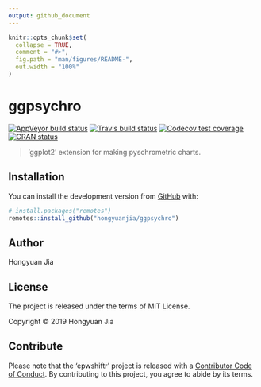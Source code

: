 ```yaml
---
output: github_document
---
```


<!-- README.md is generated from README.Rmd. Please edit that file -->

```r
knitr::opts_chunk$set(
  collapse = TRUE,
  comment = "#>",
  fig.path = "man/figures/README-",
  out.width = "100%"
)
```

# ggpsychro

<!-- badges: start -->
[![AppVeyor build status](https://ci.appveyor.com/api/projects/status/github/hongyuanjia/ggpsychro?branch=master&svg=true)](https://ci.appveyor.com/project/hongyuanjia/ggpsychro)
[![Travis build status](https://travis-ci.com/hongyuanjia/ggpsychro.svg?branch=master)](https://travis-ci.com/hongyuanjia/ggpsychro)
[![Codecov test coverage](https://codecov.io/gh/hongyuanjia/ggpsychro/branch/master/graph/badge.svg)](https://codecov.io/gh/hongyuanjia/ggpsychro?branch=master)
[![CRAN status](https://www.r-pkg.org/badges/version/ggpsychro)](https://CRAN.R-project.org/package=ggpsychro)
<!-- badges: end -->

> 'ggplot2' extension for making pyschrometric charts.

## Installation

<!-- You can install the released version of ggpsychro from [CRAN](https://CRAN.R-project.org) with: -->

<!-- ``` r -->
<!-- install.packages("ggpsychro") -->
<!-- ``` -->

You can install the development version from [GitHub](https://github.com/) with:

``` r
# install.packages("remotes")
remotes::install_github("hongyuanjia/ggpsychro")
```

## Author

Hongyuan Jia

## License

The project is released under the terms of MIT License.

Copyright © 2019 Hongyuan Jia

## Contribute

Please note that the 'epwshiftr' project is released with a
[Contributor Code of Conduct](.github/CODE_OF_CONDUCT.md).
By contributing to this project, you agree to abide by its terms.
